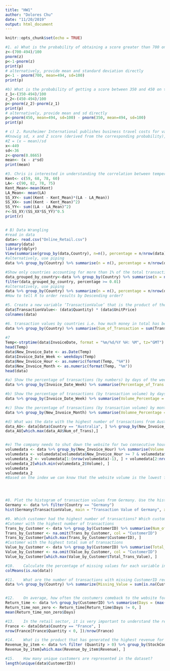 ```yaml
---
title: "HW1"
author: "Dolores Chu"
date: "11/20/2019"
output: html_document
---
```


```r
knitr::opts_chunk$set(echo = TRUE)
```

```r
#1.	a) What is the probability of obtaining a score greater than 700 on a GMAT test that has a mean of 494 and a standard deviation of 100? Assume GMAT scores are normally distributed (5 marks).
z<-(700-494)/100
pnorm(z)
p<-1-pnorm(z)
print(p)
# alternatively, provide mean and standard deviation directly
p<-1 - pnorm(700, mean=494, sd=100)
print(p)

#b) What is the probability of getting a score between 350 and 450 on the same GMAT exam?(5 marks)
z_1<-(350-494)/100
z_2<-(450-494)/100
p<-pnorm(z_2)-pnorm(z_1)
print(p)
# alternatively, provide mean and sd directly
p<-pnorm(450, mean=494, sd=100) - pnorm(350, mean=494, sd=100)
print(p)

# c) 2.	Runzheimer International publishes business travel costs for various cities throughout the world. In particular, they publish per diem totals, which represent the average costs for the typical business traveler including three meals a day in business-class restaurants and single-rate lodging in business-class hotels and motels. If 86.65% of the per diem costs in Buenos Aires, Argentina, are less than $449 and if the standard deviation of per diem costs is $36, what is the average per diem cost in Buenos Aires? Assume that per diem costs are normally distributed (10 marks)
#Knowig sd, x and Z score (derived from the corresponding probability), we should be able to calculate mean
#Z = (x – mean)/sd
x<-449
sd<-36
z<-qnorm(0.8665)
mean<- (x - z*sd)
print(mean)

#3.	Chris is interested in understanding the correlation between temperature in Kent, OH and Los Angeles, CA. He has got the following data for September 2017 from Alpha Knowledgebase. (5 marks) 
Kent<- c(59, 68, 78, 60)
LA<- c(90, 82, 78, 75)
Kent_Mean<-mean(Kent)
LA_Mean<- mean(LA)
SS_XY<- sum((Kent - Kent_Mean)*(LA - LA_Mean))
SS_XX<- sum((Kent - Kent_Mean)^2)
SS_YY<- sum((LA - LA_Mean)^2)
r<-SS_XY/(SS_XX*SS_YY)^0.5
print(r)


# B) Data Wrangling
#read in data
data<- read.csv("Online_Retail.csv")
summary(data)
library(dplyr)
View(summarise(group_by(data,Country), n=n(), percentage = n/nrow(data)))
#alternatively, use piping
data %>% group_by(Country) %>% summarise(n = n(), percentage = n/nrow(data)) %>% View()

#Show only countries accounting for more than 1% of the total transactions.
data_grouped_by_country<-data %>% group_by(Country) %>% summarise(n = n(), percentage = n/nrow(data))
filter(data_grouped_by_country, percentage >= 0.01)
#alternatively, use piping
data %>% group_by(Country) %>% summarize(n = n(), percentage = n/nrow(data)) %>% filter(percentage >= 0.01)
#How to tell R to order results by Descending order?

#5.	Create a new variable ‘TransactionValue’ that is the product of the exising ‘Quantity’ and ‘UnitPrice’ variables. Add this variable to the dataframe. (5 marks)
data$TransactionValue<- (data$Quantity) * (data$UnitPrice)
colnames(data)

#6. transaction values by countries i.e. how much money in total has been spent each country. Show this in total sum of transaction values. Show only countries with total transaction exceeding 130,000 British Pound. (10 marks)
data %>% group_by(Country) %>% summarise(Sum_of_Transaction = sum(TransactionValue)) %>% filter(Sum_of_Transaction >= 130000)
  
#7
Temp<-strptime(data$InvoiceDate, format = "%m/%d/%Y %H: %M", tz="GMT")
head(Temp)
data$New_Invoice_Date <- as.Date(Temp)
data$Invoice_Date_Week <- weekdays(Temp)
data$New_Invoice_Hour <- as.numeric(format(Temp, "%H"))
data$New_Invoice_Month <- as.numeric(format(Temp, "%m"))
head(data)

#a)	Show the percentage of transactions (by numbers) by days of the week (extra 2 marks)
data %>% group_by(Invoice_Date_Week) %>% summarise(Percentage_of_Trans = n()/nrow(data)) 

#b)	Show the percentage of transactions (by transaction volume) by days of the week (extra 1 marks)
data %>% group_by(Invoice_Date_Week) %>% summarise(Volume_Percentage = sum(Quantity)/sum(data$Quantity))

#c)	Show the percentage of transactions (by transaction volume) by month of the year (extra 1 marks)
data %>% group_by(New_Invoice_Month) %>% summarise(Volumne_Percentage = sum(Quantity)/sum(data$Quantity))

#d)	What was the date with the highest number of transactions from Australia? (3 marks) 
data_AU<- data[data$Country == "Australia", ] %>% group_by(New_Invoice_Date) %>% summarise(Num_of_Trans = n())
data_AU[which.max(data_AU$Num_of_Trans),]


#e)	The company needs to shut down the website for two consecutive hours for maintenance. What would be the hour of the day to start this so that the distribution is at minimum for the customers? The responsible IT team is available from 7:00 to 20:00 every day(3 marks)   
volumedata <- data %>% group_by(New_Invoice_Hour) %>% summarise(Volume = sum(abs(Quantity)))
volumedata <- volumedata[volumedata$New_Invoice_Hour >= 7 & volumedata$New_Invoice_Hour < 20,]
volumedata_2 <- volumedata[1:(nrow(volumedata)-1), ] + volumedata[2:nrow(volumedata), ]
volumedata_2[which.min(volumedata_2$Volume), ]
volumedata
volumedata_2
#Based on the index we can know that the website volume is the lowest from 18:00 to 20:00. So the shutdown should happen during those 2 hours. 




#8. Plot the histogram of transaction values from Germany. Use the hist() function to plot. (5 marks)
Germany <- data %>% filter(Country == "Germany")
hist(Germany$TransactionValue, main = "Transaction Value of Germany", xlab = "Transation Value")

#9. Which customer had the highest number of transactions? Which customer is most valuable (i.e. highest total sum of transactions)? (10 marks)
#Cutomer with the highest number of transactions 
Trans_by_Customer <- data %>% group_by(CustomerID) %>% summarise(Num_of_Transactions = n()) %>% na.omit(Trans_by_Customer$CustomerID)
Trans_by_Customer <- na.omit(Trans_by_Customer, col = "CustomerID")
Trans_by_Customer[which.max(Trans_by_Customer$CustomerID), ]
#Customer with the highest total sum of transactions
Value_by_Customer <- data %>% group_by(CustomerID) %>% summarise(Total_Trans_Value = sum(data$TransactionValue))
Value_by_Customer <- na.omit(Value_by_Customer, col = "CustomerID")
Value_by_Customer[which.max(Value_by_Customer$Total_Trans_Value), ]

#10.	Calculate the percentage of missing values for each variable in the dataset (5 marks). Hint colMeans():
colMeans(is.na(data))

#11.	What are the number of transactions with missing CustomerID records by countries? (10 marks)
data %>% group_by(Country) %>% summarize(Missing_Value = sum(is.na(CustomerID)))


#12.	On average, how often the costumers comeback to the website for their next shopping? (i.e. what is the average number of days between consecutive shopping) (Optional/Golden question: 18 additional marks!) 
Return_time <- data %>% group_by(CustomerID) %>% summarise(Days = (max(New_Invoice_Date) - min(New_Invoice_Date))/n())
Return_time_non_zero <- Return_time[Return_time$Days != 0, ]
mean(Return_time_non_zero$Days)

#13.	In the retail sector, it is very important to understand the return rate of the goods purchased by customers. In this example, we can define this quantity, simply, as the ratio of the number of transactions cancelled (regardless of the transaction value) over the total number of transactions. With this definition, what is the return rate for the French customers? (10 marks). Consider the cancelled transactions as those where the ‘Quantity’ variable has a negative value.
France <- data[data$Country == "France", ]
nrow(France[France$Quantity < 0, ])/nrow(France)

#14.	What is the product that has generated the highest revenue for the retailer? (i.e. item with the highest total sum of ‘TransactionValue’)(10 marks)
Revenue_by_item <- data %>% filter (Quantity > 0) %>% group_by(StockCode) %>% summarise(Revenue = sum(UnitPrice))
Revenue_by_item[which.max(Revenue_by_item$Revenue), ]

#15.	How many unique customers are represented in the dataset?
length(unique(data$CustomerID))
  
```

